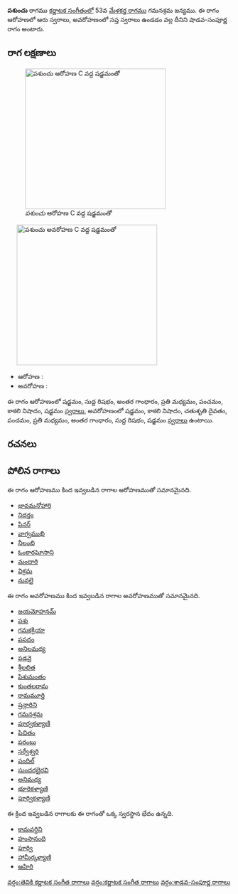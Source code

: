 {{Infobox ragam
	| name          	= పశుంచు
	| synonym	    	= 
	| mela          	= 
	| chakra        	= 
	| janaka        	= 
	| type          	= శాడవ-సంపూర్ణ
	| arohanam      	= {{svaraC|S|R1|G3|M2|P|N3|S'}} 
	| avarohanam    	= {{svaraC|S'|N3|D2|P|M2|G3|R1|S}}
	| jeeva         	=
	| chhaya        	=
	| nyasa         	=
	| vishesha      	= 
	| equivalent  		= 
}}
{{కర్ణాటక సంగీత రాగాలు}}
'''పశుంచు''' రాగము [[కర్ణాటక సంగీతం]]లో 53వ [[మేళకర్త రాగము]] గమనశ్రమ జన్యము.  ఈ రాగం ఆరోహణలో ఆరు స్వరాలు, అవరోహణంలో సప్త స్వరాలు ఉండడం వల్ల దీనిని షాడవ-సంపూర్ణ రాగం అంటారు.


==రాగ లక్షణాలు==
[[Image:pashuncu_ar_kb2wiki.png|thumb|right|316px|''పశుంచు'' ఆరోహణ C వద్ద షడ్జమంతో]]
	[[Image:pashuncu_av_kb2wiki.png|thumb|right|316px|''పశుంచు'' అవరోహణ C వద్ద షడ్జమంతో]]

* ఆరోహణ : {{svaraC|S|R1|G3|M2|P|N3|S'}} 
* అవరోహణ : {{svaraC|S'|N3|D2|P|M2|G3|R1|S}}

ఈ రాగం ఆరోహణంలో షడ్జమం, సుద్ద  రిషభం, అంతర గాంధారం, ప్రతి మధ్యమం, పంచమం, కాకలి  నిషాదం, షడ్జమం [[స్వరాలు]], అవరోహణంలో షడ్జమం, కాకలి  నిషాదం, చతుశృతి దైవతం, పంచమం, ప్రతి మధ్యమం, అంతర గాంధారం, సుద్ద  రిషభం, షడ్జమం [[స్వరాలు]] ఉంటాయి.

==రచనలు==



==పోలిన రాగాలు==
ఈ రాగం ఆరోహణము కింద ఇవ్వబడిన రాగాల ఆరోహణముతో సమానమైనది.
* [[భావమనోహారి]]
* [[నిదర్తం]]
* [[పినర్]]
* [[వాగ్వముఖి]]
* [[నీలంబి]]
* [[ఓంకారఘోసాని]]
* [[మందారి]]
* [[విక్రమ]]
* [[నునలై]]

ఈ రాగం అవరోహణము కింద ఇవ్వబడిన రాగాల అవరోహణముతో సమానమైనది.
* [[జయమోహనమ్]]
* [[పశు]]
* [[గమకక్రియా]]
* [[పసదం]]
* [[అనిలమధ్య]]
* [[పడవై]]
* [[ శ్రీలలిత]]
* [[పిశుమంతం]]
* [[కుంతలరామ]]
* [[రామమూర్తి]]
* [[ష్రన్గారిని]]
* [[గమనశ్రమ]]
* [[ పూర్వకళ్యాణి]]
* [[ పిచితం]]
* [[పరంబు]]
* [[సర్వేశ్వరి]]
* [[పందిల్]]
* [[సుందరభైరవి]]
* [[అనిమధ్య]]
* [[భూరికళ్యాణి]]
* [[పూర్వికళ్యాణి]]

ఈ క్రింద ఇవ్వబడిన రాగాలకు ఈ రాగంతో ఒక్క స్వరస్థాన భేదం ఉన్నది.
* [[కామవర్ధిని]]
* [[హంసానంది]]
* [[పూర్వి]]
* [[ హామీర్కళ్యాణి]]
* [[ఆహిరి]]



[[వర్గం:తెవికి కర్ణాటక సంగీత రాగాలు]]
[[వర్గం:కర్ణాటక సంగీత రాగాలు]]
[[వర్గం:శాడవ-సంపూర్ణ రాగాలు]]